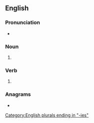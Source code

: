 ==English==

===Pronunciation===
* {{IPA|/ˈɡʌliz/|lang=en}}

===Noun===
{{head|en|noun form}}

# {{plural of|gully|lang=en}}

===Verb===
{{head|en|verb form}}

# {{en-third person singular of|gully}}

===Anagrams===
* {{anagrams|en|a=egillsu|ligules}}

[[Category:English plurals ending in "-ies"]]